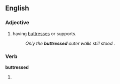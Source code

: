 ==English==

===Adjective===
{{en-adj}}

# having [[buttress]]es or supports.
#:''Only the '''buttressed''' outer walls still stood .''

===Verb===
'''buttressed'''

# {{past of|[[buttress]]}}